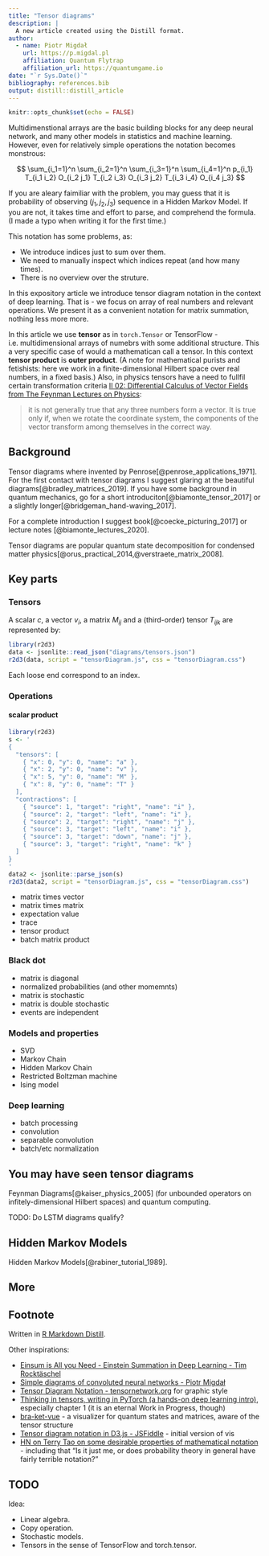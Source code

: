 ---
title: "Tensor diagrams"
description: |
  A new article created using the Distill format.
author:
  - name: Piotr Migdał
    url: https://p.migdal.pl
    affiliation: Quantum Flytrap
    affiliation_url: https://quantumgame.io
date: "`r Sys.Date()`"
bibliography: references.bib
output: distill::distill_article
---

```{r setup, include=FALSE}
knitr::opts_chunk$set(echo = FALSE)
```

Multidimenstional arrays are the basic building blocks for any deep neural network, and many other models in statistics and machine learning.
However, even for relatively simple operations the notation becomes monstrous:


$$
\sum_{i_1=1}^n \sum_{i_2=1}^n \sum_{i_3=1}^n \sum_{i_4=1}^n
p_{i_1} T_{i_1 i_2} O_{i_2 j_1}  T_{i_2 i_3} O_{i_3 j_2} T_{i_3 i_4} O_{i_4 j_3}
$$

If you are aleary faimiliar with the problem, you may guess that it is probability of observing $(j_1, j_2, j_3)$ sequence in a Hidden Markov Model. If you are not, it takes time and effort to parse, and comprehend the formula.
(I made a typo when writing it for the first time.)

This notation has some problems, as:

- We introduce indices just to sum over them.
- We need to manually inspect which indices repeat (and how many times).
- There is no overview over the struture.


In this expository article we introduce tensor diagram notation in the context of deep learning.
That is - we focus on array of real numbers and relevant operations.
We present it as a convenient notation for matrix summation, nothing less more more.

In this article we use **tensor** as in `torch.Tensor` or TensorFlow - i.e. multidimensional arrays of numebrs with  some additional structure. This a very specific case of would a mathematican call a tensor.
In this context **tensor product** is **outer product**.
(A note for mathematical purists and fetishists: here we work in a finite-dimensional Hilbert space over real numbers, in a fixed basis.)
Also, in physics tensors have a need to fullfil certain transformation criteria [II 02: Differential Calculus of Vector Fields from The Feynman Lectures on Physics](https://www.feynmanlectures.caltech.edu/):

> it is not generally true that any three numbers form a vector. It is true only if, when we rotate the coordinate system, the components of the vector transform among themselves in the correct way.




## Background


Tensor diagrams where invented by Penrose[@penrose_applications_1971].
For the first contact with tensor diagrams I suggest glaring at the beautiful diagrams[@bradley_matrices_2019]. If you have some background in quantum mechanics, go for a short introduciton[@biamonte_tensor_2017] or a slightly longer[@bridgeman_hand-waving_2017].

For a complete introduction I suggest book[@coecke_picturing_2017] or lecture notes [@biamonte_lectures_2020].

Tensor diagrams are popular quantum state decomposition for condensed matter physics[@orus_practical_2014,@verstraete_matrix_2008].


## Key parts

### Tensors


A scalar $c$, a vector $v_i$, a matrix $M_{ij}$ and a (third-order) tensor $T_{ijk}$ are represented by:

```{r fig.height=2}
library(r2d3)
data <- jsonlite::read_json("diagrams/tensors.json")
r2d3(data, script = "tensorDiagram.js", css = "tensorDiagram.css")
```

Each loose end correspond to an index.


### Operations

#### scalar product

```{r fig.height=2}
library(r2d3)
s <- '
{
  "tensors": [
    { "x": 0, "y": 0, "name": "a" },
    { "x": 2, "y": 0, "name": "v" },
    { "x": 5, "y": 0, "name": "M" },
    { "x": 8, "y": 0, "name": "T" }
  ],
  "contractions": [
    { "source": 1, "target": "right", "name": "i" },
    { "source": 2, "target": "left", "name": "i" },
    { "source": 2, "target": "right", "name": "j" },
    { "source": 3, "target": "left", "name": "i" },
    { "source": 3, "target": "down", "name": "j" },
    { "source": 3, "target": "right", "name": "k" }
  ]
}
'
data2 <- jsonlite::parse_json(s)
r2d3(data2, script = "tensorDiagram.js", css = "tensorDiagram.css")
```



- matrix times vector
- matrix times matrix
- expectation value
- trace
- tensor product
- batch matrix product

### Black dot

- matrix is diagonal
- normalized probabilities (and other momemnts)
- matrix is stochastic
- matrix is double stochastic
- events are independent

### Models and properties

- SVD
- Markov Chain
- Hidden Markov Chain
- Restricted Boltzman machine
- Ising model

### Deep learning

- batch processing
- convolution
- separable convolution
- batch/etc normalization




## You may have seen tensor diagrams

Feynman Diagrams[@kaiser_physics_2005] (for unbounded operators on infitely-dimensional Hilbert spaces) and quantum computing.

TODO: Do LSTM diagrams qualify?

## Hidden Markov Models

Hidden Markov Models[@rabiner_tutorial_1989].

## More 


## Footnote

Written in [R Markdown Distill](https://rstudio.github.io/distill).

Other inspirations:

- [Einsum is All you Need - Einstein Summation in Deep Learning - Tim Rocktäschel](https://rockt.github.io/2018/04/30/einsum)
- [Simple diagrams of convoluted neural networks - Piotr Migdał](https://medium.com/inbrowserai/simple-diagrams-of-convoluted-neural-networks-39c097d2925b)
- [Tensor Diagram Notation - tensornetwork.org](http://tensornetwork.org/diagrams/) for graphic style
- [Thinking in tensors, writing in PyTorch (a hands-on deep learning intro)](https://github.com/stared/thinking-in-tensors-writing-in-pytorch), especially chapter 1 (it is an eternal Work in Progress, though)
- [bra-ket-vue](https://github.com/Quantum-Game/bra-ket-vue) - a visualizer for quantum states and matrices, aware of the tensor structure
- [Tensor diagram notation in D3.js - JSFiddle](https://jsfiddle.net/stared/8huz5gy7/) - initial version of vis
- [HN on Terry Tao on some desirable properties of mathematical notation](https://news.ycombinator.com/item?id=23911903) - including that "Is it just me, or does probability theory in general have fairly terrible notation?"

## TODO

Idea:

- Linear algebra.
- Copy operation.
- Stochastic models.
- Tensors in the sense of TensorFlow and torch.tensor.